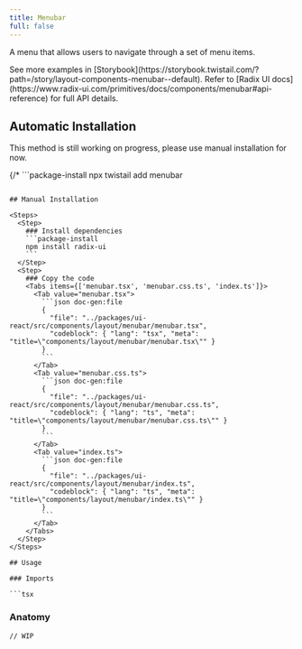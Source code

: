 ```yaml
---
title: Menubar
full: false
---
```


A menu that allows users to navigate through a set of menu items.

<Callout type='info'>
  See more examples in [Storybook](https://storybook.twistail.com/?path=/story/layout-components-menubar--default).
  Refer to [Radix UI docs](https://www.radix-ui.com/primitives/docs/components/menubar#api-reference) for full API details.
</Callout>

## Automatic Installation

<Callout type='warn'>
  This method is still working on progress, please use manual installation for now.
</Callout>

{/* ```package-install
npx twistail add menubar
``` */}

## Manual Installation

<Steps>
  <Step>
    ### Install dependencies
    ```package-install
    npm install radix-ui
    ```
  </Step>
  <Step>
    ### Copy the code
    <Tabs items={['menubar.tsx', 'menubar.css.ts', 'index.ts']}>
      <Tab value="menubar.tsx">
        ```json doc-gen:file
        {
          "file": "../packages/ui-react/src/components/layout/menubar/menubar.tsx",
          "codeblock": { "lang": "tsx", "meta": "title=\"components/layout/menubar/menubar.tsx\"" }
        }
        ```
      </Tab>
      <Tab value="menubar.css.ts">
        ```json doc-gen:file
        {
          "file": "../packages/ui-react/src/components/layout/menubar/menubar.css.ts",
          "codeblock": { "lang": "ts", "meta": "title=\"components/layout/menubar/menubar.css.ts\"" }
        }
        ```
      </Tab>
      <Tab value="index.ts">
        ```json doc-gen:file
        {
          "file": "../packages/ui-react/src/components/layout/menubar/index.ts",
          "codeblock": { "lang": "ts", "meta": "title=\"components/layout/menubar/index.ts\"" }
        }
        ```
      </Tab>
    </Tabs>
  </Step>
</Steps>

## Usage

### Imports

```tsx
```

### Anatomy

```tsx
// WIP
```
